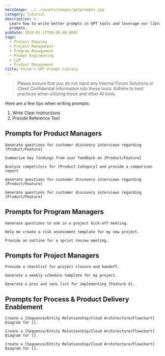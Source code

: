```yaml
---
heroImage: ../../assets/images/gptprompts.jpg
category: Tutorial
description: >-
  Learn how to write better prompts in GPT tools and leverage our library of
  prompts.
pubDate: 2024-01-17T08:00:00.000Z
tags:
  - Process Mapping
  - Project Management
  - Program Management
  - Prompt Engineering
  - LLM
  - Product Management
title: Forum's GPT Prompt Library
---
```


> Please ensure that you do not input any Internal Forum Solutions or Client Confidential information into these tools. Adhere to best practices when utilizing these and other AI tools.

Here are a few tips when writing prompts:

1. Write Clear Instructions
2. Provide Reference Text

## Prompts for Product Managers

```astro
Generate questions for customer discovery interviews regarding [Product/Feature]
```

```astro
Summarize key findings from user feedback on [Product/Feature]
```

```astro
Analyze competitors for [Product Category] and provide a comparison report
```

```astro
Generate questions for customer discovery interviews regarding [Product/Feature]
```

```astro
Generate questions for customer discovery interviews regarding [Product/Feature]
```

## Prompts for Program Managers

```astro
Generate questions to ask in a project kick-off meeting.
```

```astro
Help me create a risk assessment template for my new project.
```

```astro
Provide an outline for a sprint review meeting.
```

## Prompts for Project Managers

```astro
Provide a checklist for project closure and handoff.
```

```astro
Generate a weekly schedule template for my project.
```

```astro
Generate a pros and cons list for implementing [Feature X].
```

## Prompts for Process & Product Delivery Enablement

```astro
Create a [Sequence/Entity Relationship/Cloud Architecture/Flowchart] Diagram for [].
```

```astro
Create a [Sequence/Entity Relationship/Cloud Architecture/Flowchart] Diagram for [].
```

```astro
Create a [Sequence/Entity Relationship/Cloud Architecture/Flowchart] Diagram for [].
```
